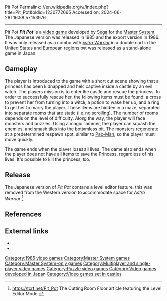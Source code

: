 Pit Pot
Permalink: //en.wikipedia.org/w/index.php?title=Pit_Pot&oldid=1230772665
Accessed on: 2024-06-26T16:58:57.153976



------
Pit Pot
{{Short description|1985 video game}}
{{refimprove|date=May 2021}}
{{Infobox video game
|title=Pit Pot
|image=PitPotJPBoxShotSegaMasterSystem.jpg
|caption=
|developer=[[Sega]] 
|publisher=[[Sega]]
|designer=Toshinori Asai <small>(producer/programmer)</small>
| composer = [[Hiroshi Kawaguchi (composer)|Hiroshi Kawaguchi]]
|released={{vgrelease|JP|December 14, 1985|NA|1986|EU|1986}}
|genre=[[Puzzle video game|Puzzle]]
|modes=[[Single-player]], [[Two-player video game|two player]]
|platforms=[[Master System]]
}}
'''''Pit Pot''''' is a [[video game]] developed by [[Sega]] for the [[Master System]]. The Japanese version was released in 1985 and the export version in 1986. It was only released as a combo with ''[[Astro Warrior]]'' in a double cart in the United States and [[Europe]]an regions but was released as a stand-alone game in Japan.

==Gameplay==
The player is introduced to the game with a short cut scene showing that a princess has been kidnapped and held captive inside a castle by an evil witch. The players mission is to enter the castle and rescue the princess.  In order to successfully rescue her, the following items must be found: a cross to prevent her from turning into a witch, a potion to wake her up, and a ring to get her to marry the player.  These items are hidden in a maze, separated into separate rooms that are static (i.e. no [[scrolling]]). The number of rooms depends on the level of difficulty. Along the way, the player will face monsters and puzzles.  Using a magic hammer, the player can squash the enemies, and smash tiles into the bottomless pit.  The monsters regenerate at a predetermined respawn spot, similar to [[Pac-Man]], so the player must move quickly.

The game ends when the player loses all lives. The game also ends when the player does not have all items to save the Princess, regardless of his lives. It's possible to kill the princess, too.

==Release==
The Japanese version of ''Pit Pot'' contains a level editor feature,  this was removed from the Western version to accommodate space for ''Astro Warrior''.<ref>https://tcrf.net/Pit_Pot The Cutting Room Floor article featuring the Level Editor Mode.</ref>

==References==
{{Reflist}}

==External links==
*{{MobyGames|id=/pit-pot-the-magical-castle}}
*{{IAg|segasms_Pit_Pot_Astro_Warrior_Rev_1_1986_Sega|title=Pit Pot & Astro Warrior}}

[[Category:1985 video games]]
[[Category:Master System games]]
[[Category:Master System-only games]]
[[Category:Multiplayer and single-player video games]]
[[Category:Puzzle video games]]
[[Category:Video games developed in Japan]]
[[Category:Video games set in castles]]


{{action-videogame-stub}}